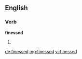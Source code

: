==English==

===Verb===
'''finessed'''

# {{past of|finesse}}

[[de:finessed]]
[[mg:finessed]]
[[vi:finessed]]